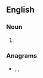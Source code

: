 ==English==

===Noun===
{{en-noun}}

# {{obsolete spelling of|lady|lang=en}}

===Anagrams===
* {{l|en|ailed}}, {{l|en|Delia}}, {{l|en|ideal}}